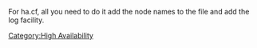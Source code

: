 For ha.cf, all you need to do it add the node names to the file and add the log facility.

[[Category:High Availability]]